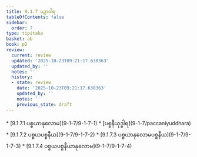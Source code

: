 ```yaml
---
title: 9.1.7 ပဉှာဝါရ
tableOfContents: false
sidebar:
  order: 7
type: tipitaka
basket: ab
book: p2
review:
  current: review
  updated: '2025-10-23T09:21:17.638363'
  updated_by: ''
  notes: ''
  history:
  - state: review
    date: '2025-10-23T09:21:17.638363'
    updated_by: ''
    notes: ''
    previous_state: draft
---
```



<ReviewStatus review={frontmatter.review} showDetails={true} />

<HypothesisAnnotation frontmatter={frontmatter} />

<DynamicBreadcrumb />



<TableOfContents book="p2" section="9.1.7">
* [9.1.7.1 ပစ္စယာနုလောမ](9-1-7/9-1-7-1)
* [ပစ္စနီယုဒ္ဓါရ](9-1-7/paccaniyuddhara)
* [9.1.7.2 ပစ္စယပစ္စနီယ](9-1-7/9-1-7-2)
* [9.1.7.3 ပစ္စယာနုလောမပစ္စနီယ](9-1-7/9-1-7-3)
* [9.1.7.4 ပစ္စယပစ္စနီယာနုလောမ](9-1-7/9-1-7-4)
</TableOfContents>